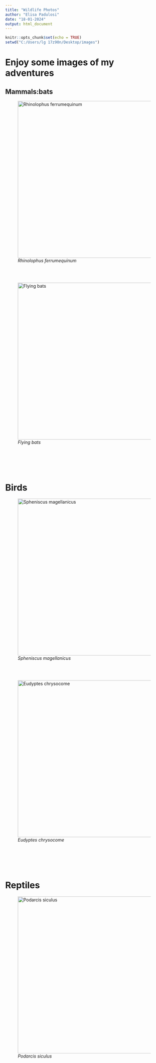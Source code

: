 ---
title: "Wildlife Photos"
author: "Elisa Padulosi"
date: "18-01-2024"
output: html_document
---

```{r setup, include=FALSE}
knitr::opts_chunk$set(echo = TRUE)
setwd("C:/Users/lg 17z90n/Desktop/images")
```


# Enjoy some images of my adventures
## **Mammals:bats**

<figure>
  <img src="https://github.com/ElisaPadu/wildlife-photos-1/raw/main/bat2.JPG" alt="Rhinolophus ferrumequinum" width="500">
  <figcaption><em>Rhinolophus ferrumequinum</em></figcaption>
</figure>

<br><br>

<figure>
  <img src="https://github.com/ElisaPadu/wildlife-photos-1/raw/2f99acdf517d0c1cbaab3f3bfca2c3f954a756dd/bat4.JPG" alt="Flying bats" width="500">
  <figcaption><em>Flying bats</em></figcaption>
</figure>

<br><br>
---
# **Birds**

<figure>
  <img src="https://github.com/ElisaPadu/wildlife-photos-1/raw/2f99acdf517d0c1cbaab3f3bfca2c3f954a756dd/p1.JPG" alt="Spheniscus magellanicus" width="500">
  <figcaption><em>Spheniscus magellanicus</em></figcaption>
</figure>

<br><br>

<figure>
  <img src="https://github.com/ElisaPadu/wildlife-photos-1/raw/2f99acdf517d0c1cbaab3f3bfca2c3f954a756dd/p4.JPG" alt="Eudyptes chrysocome" width="500">
  <figcaption><em>Eudyptes chrysocome</em></figcaption>
</figure>

<br><br>
---
# **Reptiles**

<figure>
  <img src="https://github.com/ElisaPadu/wildlife-photos-1/raw/2f99acdf517d0c1cbaab3f3bfca2c3f954a756dd/lizard.JPG" alt="Podarcis siculus" width="500">
  <figcaption><em>Podarcis siculus</em></figcaption>
</figure>

<br><br>


